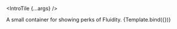 

<Meta title="Container/IntroTile" component={IntroTile} />

  <IntroTile {...args} />
</div>

<Title>Intro Tile</Title>
<Subtitle>A small container for showing perks of Fluidity.</Subtitle>

<Canvas>
  <Story name="Intro Tile" args={{
    side: 'left',
    img: 'https://fluidity.money/assets/images/landingIcons/1to1.png',
    children: 'Senders and receivers lorem ipsum dolor sit amet.'
  }}>
    {Template.bind({})}
  </Story>
</Canvas>